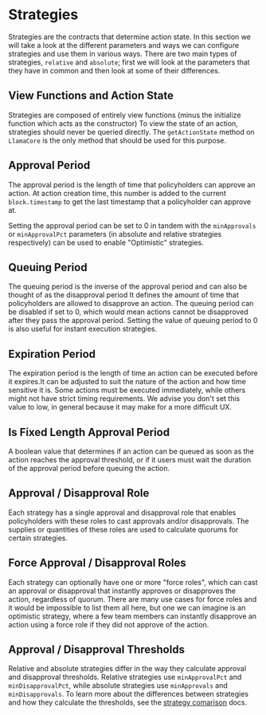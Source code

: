 # Strategies

Strategies are the contracts that determine action state.
In this section we will take a look at the different parameters and ways we can configure strategies and use them in various ways.
There are two main types of strategies, `relative` and `absolute`; first we will look at the parameters that they have in common and then look at some of their differences.

## View Functions and Action State

Strategies are composed of entirely view functions (minus the initialize function which acts as the constructor)
To view the state of an action, strategies should never be queried directly.
The `getActionState` method on `LlamaCore` is the only method that should be used for this purpose.

## Approval Period

The approval period is the length of time that policyholders can approve an action.
At action creation time, this number is added to the current `block.timestamp` to get the last timestamp that a policyholder can approve at.

Setting the approval period can be set to 0 in tandem with the `minApprovals` or `minApprovalPct` parameters (in absolute and relative strategies respectively) can be used to enable "Optimistic" strategies.

## Queuing Period

The queuing period is the inverse of the approval period and can also be thought of as the disapproval period
It defines the amount of time that policyholders are allowed to disapprove an action.
The queuing period can be disabled if set to 0, which would mean actions cannot be disapproved after they pass the approval period.
Setting the value of queuing period to 0 is also useful for instant execution strategies.

## Expiration Period

The expiration period is the length of time an action can be executed before it expires.It can be adjusted to suit the nature of the action and how time sensitive it is.
Some actions must be executed immediately, while others might not have strict timing requirements.
We advise you don't set this value to low, in general because it may make for a more difficult UX.

## Is Fixed Length Approval Period

A boolean value that determines if an action can be queued as soon as the action reaches the approval threshold, or if it users must wait the duration of the approval period before queuing the action.

## Approval / Disapproval Role

Each strategy has a single approval and disapproval role that enables policyholders with these roles to cast approvals and/or disapprovals.
The supplies or quantities of these roles are used to calculate quorums for certain strategies.

## Force Approval / Disapproval Roles

Each strategy can optionally have one or more "force roles", which can cast an approval or disapproval that instantly approves or disapproves the action, regardless of quorum.
There are many use cases for force roles and it would be impossible to list them all here, but one we can imagine is an optimistic strategy, where a few team members can instantly disapprove an action using a force role if they did not approve of the action.

## Approval / Disapproval Thresholds

Relative and absolute strategies differ in the way they calculate approval and disapproval thresholds.
Relative strategies use `minApprovalPct` and `minDisapprovalPct`, while absolute strategies use `minApprovals` and `minDisapprovals`.
To learn more about the differences between strategies and how they calculate the thresholds, see the [strategy comarison](./strategy-comparison.md) docs.

